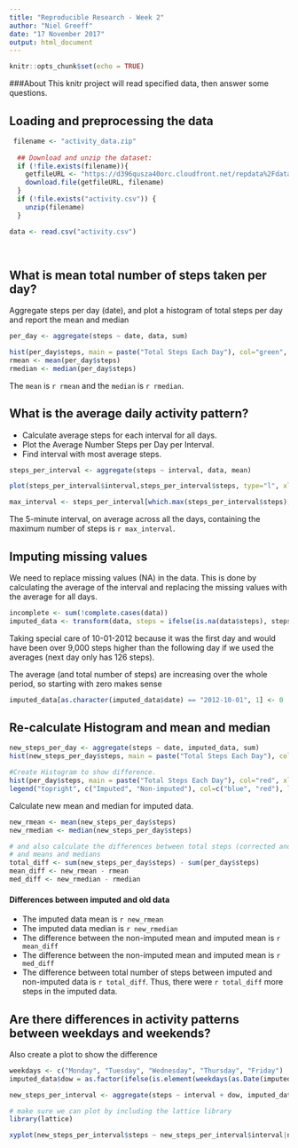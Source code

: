 ```yaml
---
title: "Reproducible Research - Week 2"
author: "Niel Greeff"
date: "17 November 2017"
output: html_document
---
```


```r
knitr::opts_chunk$set(echo = TRUE)
```

###About
This knitr project will read specified data, then answer some questions.

## Loading and preprocessing the data
```r
 filename <- "activity_data.zip"
  
  ## Download and unzip the dataset:
  if (!file.exists(filename)){
    getfileURL <- "https://d396qusza40orc.cloudfront.net/repdata%2Fdata%2Factivity.zip"
    download.file(getfileURL, filename)
  }  
  if (!file.exists("activity.csv")) { 
    unzip(filename) 
  }

data <- read.csv("activity.csv")

  
```
## What is mean total number of steps taken per day?
Aggregate steps per day (date), and plot a histogram of total steps per day and report the mean and median 
```r
per_day <- aggregate(steps ~ date, data, sum)

hist(per_day$steps, main = paste("Total Steps Each Day"), col="green", xlab="Number of Steps")
rmean <- mean(per_day$steps)
rmedian <- median(per_day$steps)
```

The `mean` is `r rmean` and the `median` is `r rmedian`.


## What is the average daily activity pattern?
* Calculate average steps for each interval for all days. 
* Plot the Average Number Steps per Day per Interval. 
* Find interval with most average steps. 

```r
steps_per_interval <- aggregate(steps ~ interval, data, mean)

plot(steps_per_interval$interval,steps_per_interval$steps, type="l", xlab="Interval", ylab="Number of Steps",main="Average Number of Steps per Day per Interval")

max_interval <- steps_per_interval[which.max(steps_per_interval$steps),1]
```

The 5-minute interval, on average across all the days, containing the maximum number of steps is `r max_interval`.


## Imputing missing values
We need to replace missing values (NA) in the data.
This is done by calculating the average of the interval and replacing
the missing values with the average for all days.

```r
incomplete <- sum(!complete.cases(data))
imputed_data <- transform(data, steps = ifelse(is.na(data$steps), steps_per_interval$steps[match(data$interval, steps_per_interval$interval)], data$steps))
```

Taking special care of 10-01-2012 because it was the first day and would have been over 9,000 steps higher than the following day if we used the averages (next day only has 126 steps). 

The average (and total number of steps) are increasing over the whole period, so starting with zero makes sense
```r
imputed_data[as.character(imputed_data$date) == "2012-10-01", 1] <- 0
```

## Re-calculate Histogram and mean and median 
```r
new_steps_per_day <- aggregate(steps ~ date, imputed_data, sum)
hist(new_steps_per_day$steps, main = paste("Total Steps Each Day"), col="blue", xlab="Number of Steps")

#Create Histogram to show difference. 
hist(per_day$steps, main = paste("Total Steps Each Day"), col="red", xlab="Number of Steps",add=T)
legend("topright", c("Imputed", "Non-imputed"), col=c("blue", "red"), lwd=10)
```

Calculate new mean and median for imputed data. 
```r
new_rmean <- mean(new_steps_per_day$steps)
new_rmedian <- median(new_steps_per_day$steps)

# and also calculate the differences between total steps (corrected and not)
# and means and medians
total_diff <- sum(new_steps_per_day$steps) - sum(per_day$steps)
mean_diff <- new_rmean - rmean
med_diff <- new_rmedian - rmedian

```

#### Differences between imputed and old data
* The imputed data mean is `r new_rmean`
* The imputed data median is `r new_rmedian`
* The difference between the non-imputed mean and imputed mean is `r mean_diff`
* The difference between the non-imputed mean and imputed mean is `r med_diff`
* The difference between total number of steps between imputed and non-imputed data is `r total_diff`.  Thus, there were `r total_diff` more steps in the imputed data.


## Are there differences in activity patterns between weekdays and weekends?
Also create a plot to show the difference
``` r
weekdays <- c("Monday", "Tuesday", "Wednesday", "Thursday", "Friday")
imputed_data$dow = as.factor(ifelse(is.element(weekdays(as.Date(imputed_data$date)),weekdays),"Weekday", "Weekend"))

new_steps_per_interval <- aggregate(steps ~ interval + dow, imputed_data, mean)

# make sure we can plot by including the lattice library
library(lattice)

xyplot(new_steps_per_interval$steps ~ new_steps_per_interval$interval|new_steps_per_interval$dow, main="Average Steps per Day per Interval",xlab="Interval", ylab="Steps",layout=c(1,2), type="l")

```

